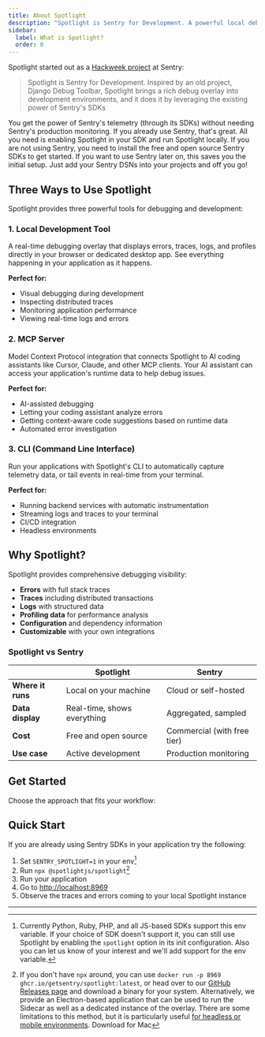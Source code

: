 ```yaml
---
title: About Spotlight
description: "Spotlight is Sentry for Development. A powerful local debugging companion that brings real-time error tracking, traces, and logs to your development environment."
sidebar:
  label: What is Spotlight?
  order: 0
---
```


Spotlight started out as a [Hackweek project](https://syntax.fm/show/666/hackweek-projects-realtime-markdown-editor-and-a-hardware-recording-button) at Sentry:

> Spotlight is Sentry for Development. Inspired by an old project, Django Debug Toolbar, Spotlight brings a rich debug
overlay into development environments, and it does it by leveraging the existing power of Sentry's SDKs

You get the power of Sentry's telemetry (through its SDKs) without needing Sentry's production monitoring. If you already use Sentry, that's great. All you need is enabling Spotlight in your SDK and run Spotlight locally. If you are not using Sentry, you need to install the free and open source Sentry SDKs to get started. If you want to use Sentry later on, this saves you the initial setup. Just add your Sentry DSNs into your projects and off you go!

## Three Ways to Use Spotlight

Spotlight provides three powerful tools for debugging and development:

### 1. Local Development Tool

A real-time debugging overlay that displays errors, traces, logs, and profiles directly in your browser or dedicated desktop app. See everything happening in your application as it happens.

**Perfect for:**
- Visual debugging during development
- Inspecting distributed traces
- Monitoring application performance
- Viewing real-time logs and errors

### 2. MCP Server

Model Context Protocol integration that connects Spotlight to AI coding assistants like Cursor, Claude, and other MCP clients. Your AI assistant can access your application's runtime data to help debug issues.

**Perfect for:**
- AI-assisted debugging
- Letting your coding assistant analyze errors
- Getting context-aware code suggestions based on runtime data
- Automated error investigation

### 3. CLI (Command Line Interface)

Run your applications with Spotlight's CLI to automatically capture telemetry data, or tail events in real-time from your terminal.

**Perfect for:**
- Running backend services with automatic instrumentation
- Streaming logs and traces to your terminal
- CI/CD integration
- Headless environments

## Why Spotlight?

Spotlight provides comprehensive debugging visibility:

- **Errors** with full stack traces
- **Traces** including distributed transactions
- **Logs** with structured data
- **Profiling data** for performance analysis
- **Configuration** and dependency information
- **Customizable** with your own integrations

### Spotlight vs Sentry

|  | Spotlight | Sentry |
|---|---|---|
| **Where it runs** | Local on your machine | Cloud or self-hosted |
| **Data display** | Real-time, shows everything | Aggregated, sampled |
| **Cost** | Free and open source | Commercial (with free tier) |
| **Use case** | Active development | Production monitoring |

## Get Started

Choose the approach that fits your workflow:

<CardGrid>
  <LinkCard title="Desktop App" href="/docs/desktop-app/" description="Download the standalone app with built-in UI" />
  <LinkCard title="CLI Tools" href="/docs/cli/" description="Run your apps with Spotlight or tail events" />
  <LinkCard title="MCP Server" href="/docs/mcp/" description="Connect to AI coding assistants" />
  <LinkCard title="Sidecar Integration" href="/docs/sidecar/" description="Integrate into your build process" />
</CardGrid>

## Quick Start

If you are already using Sentry SDKs in your application try the following:

1. Set `SENTRY_SPOTLIGHT=1` in your env[^1]
2. Run `npx @spotlightjs/spotlight`[^2]
3. Run your application
4. Go to [http://localhost:8969](http://localhost:8969)
5. Observe the traces and errors coming to your local Spotlight instance

---

[^1]: Currently Python, Ruby, PHP, and all JS-based SDKs support this env variable. If your choice of SDK doesn't support it, you can still use Spotlight by enabling the `spotlight` option in its init configuration. Also you can let us know of your interest and we'll add support for the env variable.
[^2]: If you don't have `npx` around, you can use `docker run -p 8969 ghcr.io/getsentry/spotlight:latest`, or head over to our [GitHub Releases page](https://github.com/getsentry/spotlight/releases/latest) and download a binary for your system. Alternatively, we provide an Electron-based application that can be used to run the Sidecar as well as a dedicated instance of the overlay. There are some limitations to this method, but it is particularly useful [for headless or mobile environments](/docs/setup/headless/). <DownloadButton>Download for Mac</DownloadButton>
